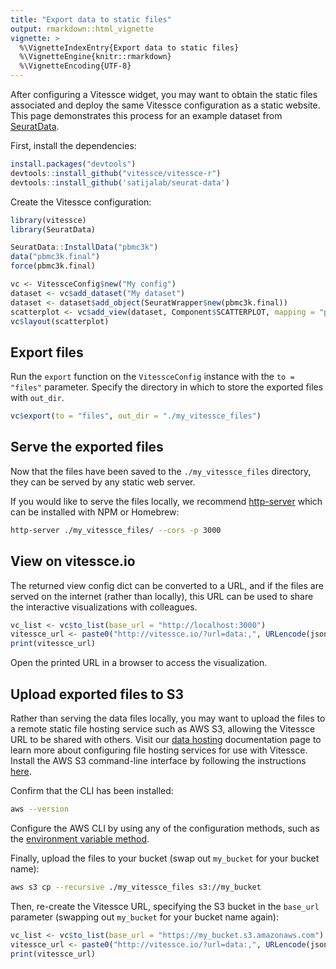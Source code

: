 ```yaml
---
title: "Export data to static files"
output: rmarkdown::html_vignette
vignette: >
  %\VignetteIndexEntry{Export data to static files}
  %\VignetteEngine{knitr::rmarkdown}
  %\VignetteEncoding{UTF-8}
---
```


After configuring a Vitessce widget, you may want to obtain the static files associated and deploy the same Vitessce configuration as a static website.
This page demonstrates this process for an example dataset from [SeuratData](https://github.com/satijalab/seurat-data).

First, install the dependencies:
```r
install.packages("devtools")
devtools::install_github("vitessce/vitessce-r")
devtools::install_github('satijalab/seurat-data')
```

Create the Vitessce configuration:

```r
library(vitessce)
library(SeuratData)

SeuratData::InstallData("pbmc3k")
data("pbmc3k.final")
force(pbmc3k.final)

vc <- VitessceConfig$new("My config")
dataset <- vc$add_dataset("My dataset")
dataset <- dataset$add_object(SeuratWrapper$new(pbmc3k.final))
scatterplot <- vc$add_view(dataset, Component$SCATTERPLOT, mapping = "pca")
vc$layout(scatterplot)
```

## Export files

Run the `export` function on the `VitessceConfig` instance with the `to = "files"` parameter. Specify the directory in which to store the exported files with `out_dir`.

```r
vc$export(to = "files", out_dir = "./my_vitessce_files")
```

## Serve the exported files

Now that the files have been saved to the `./my_vitessce_files` directory, they can be served by any static web server.

If you would like to serve the files locally, we recommend [http-server](https://github.com/http-party/http-server) which can be installed with NPM or Homebrew:

```sh
http-server ./my_vitessce_files/ --cors -p 3000
```

## View on vitessce.io

The returned view config dict can be converted to a URL, and if the files are served on the internet (rather than locally), this URL can be used to share the interactive visualizations with colleagues.

```r
vc_list <- vc$to_list(base_url = "http://localhost:3000")
vitessce_url <- paste0("http://vitessce.io/?url=data:,", URLencode(jsonlite::toJSON(vc_list, auto_unbox = TRUE)))
print(vitessce_url)
```

Open the printed URL in a browser to access the visualization.

## Upload exported files to S3

Rather than serving the data files locally, you may want to upload the files to a remote static file hosting service such as AWS S3, allowing the Vitessce URL to be shared with others.
Visit our [data hosting](http://beta.vitessce.io/docs/data-hosting/index.html) documentation page to learn more about configuring file hosting services for use with Vitessce.
Install the AWS S3 command-line interface by following the instructions [here](https://docs.aws.amazon.com/cli/latest/userguide/install-cliv2.html).

Confirm that the CLI has been installed:
```sh
aws --version
```

Configure the AWS CLI by using any of the configuration methods, such as the [environment variable method](https://docs.aws.amazon.com/cli/latest/userguide/cli-configure-envvars.html).

Finally, upload the files to your bucket (swap out `my_bucket` for your bucket name):

```sh
aws s3 cp --recursive ./my_vitessce_files s3://my_bucket
```

Then, re-create the Vitessce URL, specifying the S3 bucket in the `base_url` parameter (swapping out `my_bucket` for your bucket name again):

```r
vc_list <- vc$to_list(base_url = "https://my_bucket.s3.amazonaws.com")
vitessce_url <- paste0("http://vitessce.io/?url=data:,", URLencode(jsonlite::toJSON(vc_list, auto_unbox = TRUE)))
print(vitessce_url)
```


